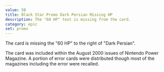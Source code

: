 ```yaml
---
value: 58
title: Black Star Promo Dark Persian Missing HP
description: The "60 HP" text is missing from the card.
category: epic
set: promo
---
```


The card is missing the "60 HP" to the right of "Dark Persian".

The card was included within the August 2000 issues of Nintendo Power Magazine.
A portion of error cards were distributed though most of the magazines including the error were recalled.
